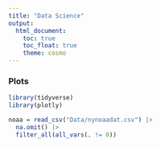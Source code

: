```yaml
---
title: "Data Science"
output: 
  html_document:
    toc: true
    toc_float: true
    theme: cosmo
---
```


### Plots

```r
library(tidyverse)
library(plotly)
```

```r
noaa = read_csv("Data/nynoaadat.csv") |> 
  na.omit() |> 
  filter_all(all_vars(. != 0))
```

